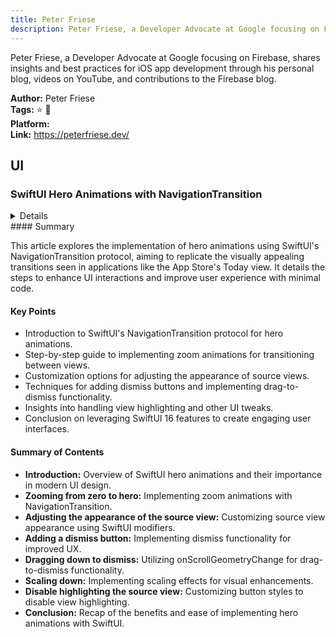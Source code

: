 ```yaml
---
title: Peter Friese
description: Peter Friese, a Developer Advocate at Google focusing on Firebase, shares insights and best practices for iOS app development through his personal blog, videos on YouTube, and contributions to the Firebase blog.
---
```


Peter Friese, a Developer Advocate at Google focusing on Firebase, shares insights and best practices for iOS app development through his personal blog, videos on YouTube, and contributions to the Firebase blog.

**Author:** Peter Friese  
**Tags:** ⭐ 🚀  
**Platform:**  
**Link:** https://peterfriese.dev/  

<LinkCard title="Visit Peter Friese" href="https://peterfriese.dev" />

## UI
### SwiftUI Hero Animations with NavigationTransition
<details>
**URL:** [SwiftUI Hero Animations with NavigationTransition](https://peterfriese.dev/blog/2024/hero-animation/?ref=createwithswift.com)

**Published:** Jun 21, 2024  
**Last Updated:** Jun 21, 2024
**Authors:** `Peter Friese`  
**Tags:**  
`SwiftUI`, `iOS Development`, `Animation`, `NavigationTransition`
</details>
#### Summary

This article explores the implementation of hero animations using SwiftUI's NavigationTransition protocol, aiming to replicate the visually appealing transitions seen in applications like the App Store's Today view. It details the steps to enhance UI interactions and improve user experience with minimal code.

#### Key Points

- Introduction to SwiftUI's NavigationTransition protocol for hero animations.
- Step-by-step guide to implementing zoom animations for transitioning between views.
- Customization options for adjusting the appearance of source views.
- Techniques for adding dismiss buttons and implementing drag-to-dismiss functionality.
- Insights into handling view highlighting and other UI tweaks.
- Conclusion on leveraging SwiftUI 16 features to create engaging user interfaces.

#### Summary of Contents

- **Introduction:** Overview of SwiftUI hero animations and their importance in modern UI design.
- **Zooming from zero to hero:** Implementing zoom animations with NavigationTransition.
- **Adjusting the appearance of the source view:** Customizing source view appearance using SwiftUI modifiers.
- **Adding a dismiss button:** Implementing dismiss functionality for improved UX.
- **Dragging down to dismiss:** Utilizing onScrollGeometryChange for drag-to-dismiss functionality.
- **Scaling down:** Implementing scaling effects for visual enhancements.
- **Disable highlighting the source view:** Customizing button styles to disable view highlighting.
- **Conclusion:** Recap of the benefits and ease of implementing hero animations with SwiftUI.

<LinkCard title="Read Full Article" href="https://peterfriese.dev/blog/2024/hero-animation/" />